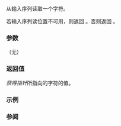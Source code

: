 {{cpp/io/basic_streambuf/title|sgetc}}
{{cpp/io/basic_streambuf/navbar}}
{{ddcl | 1=
int_type sgetc();
}}

从输入序列读取一个字符。

若输入序列读位置不可用，则返回 {{lc|underflow()}}。否则返回 {{c|Traits::to_int_type(*gptr())}}。

===参数===
（无）

===返回值===
''获得指针''所指向的字符的值。

===示例===
{{example|
 | code=
#include &lt;iostream&gt;
#include &lt;sstream&gt;

int main()
{
    std::stringstream stream("Hello, world");
    std::cout &lt;&lt; "sgetc() returned '" &lt;&lt; (char)stream.rdbuf()-&gt;sgetc() &lt;&lt; "'\n";
    std::cout &lt;&lt; "peek() returned '" &lt;&lt; (char)stream.peek() &lt;&lt; "'\n";
    std::cout &lt;&lt; "get() returned '" &lt;&lt; (char)stream.get() &lt;&lt; "'\n";
}
 | output=
sgetc() returned 'H'
peek() returned 'H'
get() returned 'H'
}}

===参阅===
{{dsc begin}}
{{dsc inc | cpp/io/basic_streambuf/dsc sbumpc}}
{{dsc inc | cpp/io/basic_streambuf/dsc snextc}}
{{dsc end}}

{{langlinks|de|en|es|fr|it|ja|pt|ru}}
